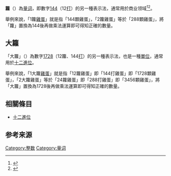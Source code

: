 {{NoteTA
|T=zh-hant:籮 (單位);zh-hans:罗 (单位);
|1=zh-hant:籮;zh-hans:罗;
}}
{{各地中文名
|name=gross
|standard=1
|cn=罗
|hk=籮
}}

'''籮'''（{{lang-en|gross}}）為[[量词|量词]]，即數字[[144|144]]（12[[打|打]]）的另一種表示法，通常用於商业领域<ref>{{cite book|author=[[中国社会科学院语言研究所|中国社会科学院语言研究所]]词典编辑室|title=[[现代汉语词典|现代汉语词典]]|version=第7版|location=北京|publisher=[[商务印书馆|商务印书馆]]|year=2016|page=860}}</ref><ref>{{cite web |title=gross |url=https://dictionary.cambridge.org/zht/%E8%A9%9E%E5%85%B8/%E8%8B%B1%E8%AA%9E-%E6%BC%A2%E8%AA%9E-%E7%B9%81%E9%AB%94/gross |website=剑桥词典 |publisher=[[劍橋大學出版社|劍橋大學出版社]] |accessdate=2021-08-13 |language=zh-Hant |quote=籮（12打，144個）}}</ref>。

舉例來說，「1籮[[雞蛋|雞蛋]]」就是指「144顆雞蛋」，「2籮雞蛋」等於「288顆雞蛋」，將「籮」置換為144後再做乘法運算即可得知正確的數量。

==大籮==
「大籮」（{{lang-en|great gross}}）為數字[[1728|1728]]（12籮、144[[打|打]]）的另一種表示法，也是一種[[單位|單位]]，通常用於[[十二進位|十二進位]]。

舉例來說，「1大籮[[雞蛋|雞蛋]]」就是指「12籮雞蛋」即「144打雞蛋」即「1728顆雞蛋」，「2大籮雞蛋」等於「24籮雞蛋」即「288打雞蛋」即「3456顆雞蛋」，將「大籮」置換為1728後再做乘法運算即可得知正確的數量。

==相關條目==
*[[十二進位|十二進位]]

==参考来源==
{{reflist}}

{{數學小作品}}

[[Category:整数|Category:整数]]
[[Category:量词|Category:量词]]